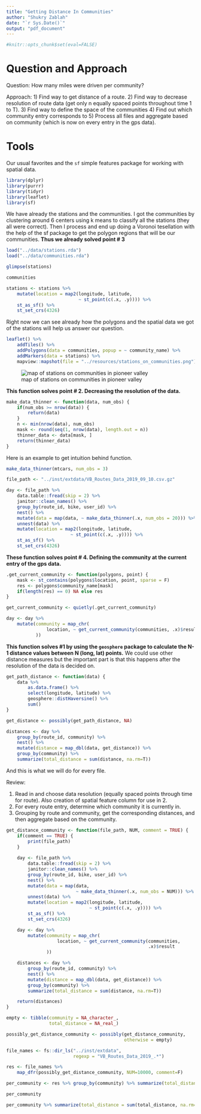 ```yaml
---
title: "Getting Distance In Communities"
author: "Shukry Zablah"
date: "`r Sys.Date()`"
output: "pdf_document"
---
```


```r
#knitr::opts_chunk$set(eval=FALSE)
```

# Question and Approach

Question: How many miles were driven per community? 

Approach: 
1) Find way to get distance of a route.
2) Find way to decrease resolution of route data (get only n equally spaced points throughout time 1 to T).
3) Find way to define the space of the communities
4) Find out which community entry corresponds to
5) Process all files and aggregate based on community (which is now on every entry in the gps data).

# Tools

Our usual favorites and the `sf` simple features package for working with spatial data. 

```r
library(dplyr)
library(purrr)
library(tidyr)
library(leaflet)
library(sf)
```

We have already the stations and the communities. I got the communities by clustering around 6 centers using k means to classify all the stations (they all were correct). Then I process and end up doing a Voronoi tesellation with the help of the sf package to get the polygon regions that will be our communities. 
**Thus we already solved point # 3**

```r
load("../data/stations.rda")
load("../data/communities.rda")
```

```r
glimpse(stations)

communities
```

```r
stations <- stations %>%
    mutate(location = map2(longitude, latitude,
                           ~ st_point(c(.x, .y)))) %>%
    st_as_sf() %>%
    st_set_crs(4326)    
```

Right now we can see already how the polygons and the spatial data we got of the stations will help us answer our question.

```r
leaflet() %>%
    addTiles() %>%
    addPolygons(data = communities, popup = ~ community_name) %>%
    addMarkers(data = stations) %>%
    mapview::mapshot(file = "../resources/stations_on_communities.png")
```

![map of stations on communities in pioneer valley](../resources/stations_on_communities.png)

**This function solves point # 2. Decreasing the resolution of the data.**

```r
make_data_thinner <- function(data, num_obs) {
    if(num_obs >= nrow(data)) {
        return(data)
    }
    n <- min(nrow(data), num_obs)
    mask <- round(seq(1, nrow(data), length.out = n))
    thinner_data <- data[mask, ]
    return(thinner_data)
}
```

Here is an example to get intuition behind function.

```r
make_data_thinner(mtcars, num_obs = 3)
```

```r
file_path <- "../inst/extdata/VB_Routes_Data_2019_09_10.csv.gz"

day <- file_path %>%
    data.table::fread(skip = 2) %>%
    janitor::clean_names() %>%
    group_by(route_id, bike, user_id) %>%
    nest() %>%
    mutate(data = map(data, ~ make_data_thinner(.x, num_obs = 20))) %>%
    unnest(data) %>%
    mutate(location = map2(longitude, latitude,
                        ~ st_point(c(.x, .y)))) %>%
    st_as_sf() %>%
    st_set_crs(4326)
```

**These function solves point # 4. Defining the community at the current entry of the gps data.**

```r
.get_current_community <- function(polygons, point) {
    mask <- st_contains(polygons$location, point, sparse = F)
    res <- polygons$community_name[mask]
    if(length(res) == 0) NA else res
}

get_current_community <- quietly(.get_current_community)
```

```r
day <- day %>%
    mutate(community = map_chr(
               location, ~ get_current_community(communities, .x)$result
           ))
```

**This function solves #1 by using the `geosphere` package to calculate the N-1 distance values between N (long, lat) points.** We could use other distance measures but the important part is that this happens after the resolution of the data is decided on.

```r
get_path_distance <- function(data) {
    data %>%
        as.data.frame() %>% 
        select(longitude, latitude) %>%
        geosphere::distHaversine() %>%
        sum()
}

get_distance <- possibly(get_path_distance, NA)
```

```r
distances <- day %>%
    group_by(route_id, community) %>%
    nest() %>%
    mutate(distance = map_dbl(data, get_distance)) %>%
    group_by(community) %>% 
    summarize(total_distance = sum(distance, na.rm=T)) 
```

And this is what we will do for every file. 

Review: 

1) Read in and choose data resolution (equally spaced points through time for route). Also creation of spatial feature column for use in 2.
2) For every route entry, determine which community it is currently in.
3) Grouping by route and community, get the corresponding distances, and then aggregate based on the community. 

```r
get_distance_community <- function(file_path, NUM, comment = TRUE) {
    if(comment == TRUE) {
        print(file_path)
    }
    
    day <- file_path %>%
        data.table::fread(skip = 2) %>%
        janitor::clean_names() %>%
        group_by(route_id, bike, user_id) %>%
        nest() %>%
        mutate(data = map(data,
                          ~ make_data_thinner(.x, num_obs = NUM))) %>%
        unnest(data) %>%
        mutate(location = map2(longitude, latitude,
                               ~ st_point(c(.x, .y)))) %>%
        st_as_sf() %>%
        st_set_crs(4326)

    day <- day %>%
        mutate(community = map_chr(
                   location, ~ get_current_community(communities,
                                                     .x)$result
               ))

    distances <- day %>%
        group_by(route_id, community) %>%
        nest() %>%
        mutate(distance = map_dbl(data, get_distance)) %>%
        group_by(community) %>%
        summarize(total_distance = sum(distance, na.rm=T)) 

    return(distances)
}
```

```r
empty <- tibble(community = NA_character_,
                total_distance = NA_real_)

possibly_get_distance_community <- possibly(get_distance_community,
                                            otherwise = empty)

```

```r
file_names <- fs::dir_ls("../inst/extdata",
                         regexp = "VB_Routes_Data_2019_.*")

res <- file_names %>%
    map_dfr(possibly_get_distance_community, NUM=10000, comment=F)
```

```r
per_community <- res %>% group_by(community) %>% summarize(total_distance = sum(total_distance) / 1609.344)

per_community

per_community %>% summarize(total_distance = sum(total_distance, na.rm=TRUE))

```
